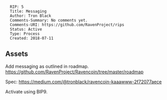 <pre>
  RIP: 5
  Title: Messaging
  Author: Tron Black
  Comments-Summary: No comments yet.
  Comments-URI: https://github.com/RavenProject/rips
  Status: Active
  Type: Process
  Created: 2018-07-11
</pre>

==Assets==

Add messaging as outlined in roadmap.
https://github.com/RavenProject/Ravencoin/tree/master/roadmap

Spec:
https://medium.com/@tronblack/ravencoin-kaaawww-2f72077aece

Activate using BIP9.

